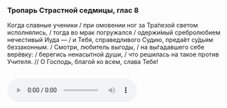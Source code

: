 ### Тропарь Страстной седмицы, глас 8

Когда славные ученики / при омовении ног за Тра́пезой светом исполнялись, / тогда во мрак погружался / одержи́мый сребролюбием нечестивый Иуда — / и Тебя, справедливого Судию, предаёт су́дьям беззаконным. / Смотри, любитель выгоды, / на вы́гадавшего себе верёвку: / берегись ненасытной души, / что решилась на такое против Учителя. // О Господь, благой ко всем, слава Тебе!

<br/>
<audio controls><source src="https://psmb-neos-resources.hb.bizmrg.com/target/psmb/78bb5634ebf0baf6edb4ec525d8f7e38530e38b1/Когда%20славные%20ученики....mp3" type="audio/mpeg" /></audio>
